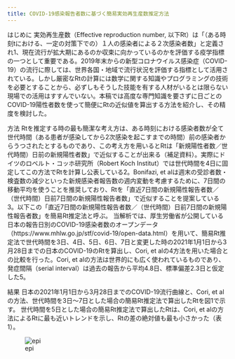 ```yaml
---
title: COVID-19感染報告者数に基づく簡易実効再生産数推定方法
---
```


はじめに
実効再生産数（Effective reproduction number, 以下Rt）は「（ある時刻tにおける、一定の対策下での）１人の感染者による２次感染者数」と定義され1、現在流行が拡大期にあるのか収束に向かっているのかを評価する疫学指標の一つとして重要である。2019年末からの新型コロナウイルス感染症（COVID-19）の流行に際しては、世界各国・地域で流行状況を評価する指標として活用されている。しかし厳密なRtの計算には数学に関する知識やプログラミングの技術を必要とすることから、必ずしもそうした技能を有する人材がいるとは限らない現場での活用はすすんでいない。本稿では高度な専門知識を要さずに日ごとのCOVID-19陽性者数を使って簡便にRtの近似値を算出する方法を紹介し、その精度を検討した。

方法
Rtを推定する時の最も簡潔な考え方は、ある時刻における感染者数が全て世代時間（ある患者が感染してから2次感染を起こすまでの時間）前の感染者からうつされたとするものであり、この考え方を用いるとRtは「新規陽性者数／世代時間）日前の新規陽性者数」で近似することが出来る（補足資料）。実際にドイツのロベルト・コッホ研究所（Robert Koch Institut）では世代時間を4日に固定してこの方法でRtを計算し公表している2。Bonifazi, et alは週末の受診者数・検査数の減少といった新規感染者報告数の週内変動を考慮するために、7日間の移動平均を使うことを推奨しており、Rtを「直近7日間の新規陽性報告者数／（世代時間）日前7日間の新規陽性報告者数」で近似することを提案している3。以下この「直近7日間の新規陽性報告者数／（世代時間）日前7日間の新規陽性報告者数」を簡易Rt推定法と呼ぶ。
当解析では、厚生労働省が公開している日本の報告日別のCOVID-19感染者数のオープンデータ（https://www.mhlw.go.jp/stf/covid-19/open-data.html）を用いて、簡易Rt推定法で世代時間を3日、4日、5日、6日、7日と変更した時の2021年1月1日から3月28日までの日本のCOVID-19のRtを算出し、Cori, et alの4方法を用いた場合との比較を行った。Cori, et alの方法は世界的にも広く使われているものであり、発症間隔（serial interval）は過去の報告から平均4.8日、標準偏差2.3日と仮定した5。

結果
日本の2021年1月1日から3月28日までのCOVID-19流行曲線と、Cori, et alの方法、世代時間を3日〜7日とした場合の簡易Rt推定法で算出したRtを図1で示す。
世代時間を5日とした場合の簡易Rt推定法で算出したRtは、Cori, et alの方法によるRtに最も近いトレンドを示し、Rtの差の絶対値も最も小さかった（表1）。


![epi](./data/Picture1.png)

